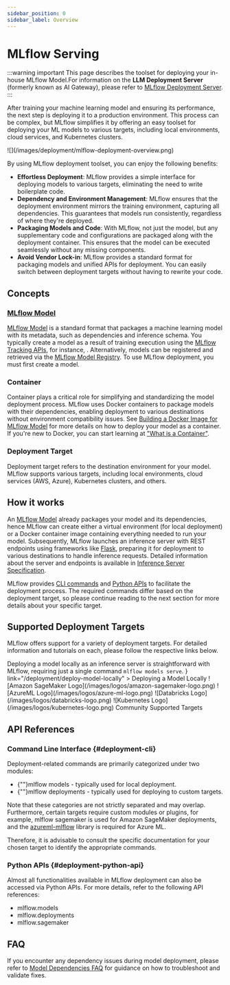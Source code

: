 ```yaml
---
sidebar_position: 0
sidebar_label: Overview
---
```



# MLflow Serving

:::warning important
This page describes the toolset for deploying your in-house MLflow Model.For information on the
**LLM Deployment Server** (formerly known as AI Gateway), please refer to [MLflow Deployment Server](/llms/deployments).
:::

After training your machine learning model and ensuring its performance, the next step is deploying it to a production environment.
This process can be complex, but MLflow simplifies it by offering an easy toolset for deploying your ML models to various targets,
including local environments, cloud services, and Kubernetes clusters.

<div className="center-div" style={{ width: "90%" }}>
  ![](/images/deployment/mlflow-deployment-overview.png)
</div>

By using MLflow deployment toolset, you can enjoy the following benefits:

- **Effortless Deployment**: MLflow provides a simple interface for deploying models to various targets, eliminating the need to write boilerplate code.
- **Dependency and Environment Management**: MLflow ensures that the deployment environment mirrors the training environment, capturing all dependencies.
  This guarantees that models run consistently, regardless of where they're deployed.
- **Packaging Models and Code**: With MLflow, not just the model, but any supplementary code and configurations are packaged along with the deployment container.
  This ensures that the model can be executed seamlessly without any missing components.
- **Avoid Vendor Lock-in**: MLflow provides a standard format for packaging models and unified APIs for deployment. You can easily switch between
  deployment targets without having to rewrite your code.

## Concepts

### [MLflow Model](/model)

[MLflow Model](/model) is a standard format that packages a machine learning model with its metadata, such as dependencies and inference schema.
You typically create a model as a result of training execution using the [MLflow Tracking APIs](/tracking), for instance, <APILink fn="mlflow.pyfunc.log_model" />.
Alternatively, models can be registered and retrieved via the [MLflow Model Registry](/model-registry).
To use MLflow deployment, you must first create a model.

### Container

Container plays a critical role for simplifying and standardizing the model deployment process. MLflow uses Docker containers to package models with
their dependencies, enabling deployment to various destinations without environment compatibility issues. See
[Building a Docker Image for MLflow Model](/deployment/deploy-model-to-kubernetes#build-docker-for-deployment) for more details on how
to deploy your model as a container. If you're new to Docker, you can start learning at ["What is a Container"](https://www.docker.com/resources/what-container).

### Deployment Target

Deployment target refers to the destination environment for your model. MLflow supports various targets, including local environments,
cloud services (AWS, Azure), Kubernetes clusters, and others.

## How it works

An [MLflow Model](/model) already packages your model and its dependencies, hence MLflow can create either a virtual environment (for local deployment)
or a Docker container image containing everything needed to run your model. Subsequently, MLflow launches an inference server with REST endpoints using
frameworks like [Flask](https://flask.palletsprojects.com/en/1.1.x), preparing it for deployment to various destinations to handle inference requests.
Detailed information about the server and endpoints is available in [Inference Server Specification](/deployment/deploy-model-locally#local-inference-server-spec).

MLflow provides [CLI commands](#deployment-cli) and [Python APIs](#deployment-python-api) to facilitate the deployment process.
The required commands differ based on the deployment target, so please continue reading to the next section for more details about your specific target.

## Supported Deployment Targets

MLflow offers support for a variety of deployment targets. For detailed information and tutorials on each, please follow the respective links below.

<CardGroup>
  <LogoCard
    description={
      <>
        Deploying a model locally as an inference server is straightforward with MLflow, requiring just a single command <code>mlflow models serve</code>.
      </>
    }
    link="/deployment/deploy-model-locally"
  >
    <span>Deploying a Model Locally</span>
  </LogoCard>
  <LogoCard description="Amazon SageMaker is a fully managed service for scaling ML inference containers. MLflow simplifies the deployment process with easy-to-use commands, eliminating the need to write container definitions." link="/deployment/deploy-model-to-sagemaker">
    <span>![Amazon SageMaker Logo](/images/logos/amazon-sagemaker-logo.png)</span>
  </LogoCard>
  <LogoCard description="MLflow integrates seamlessly with Azure ML. You can deploy MLflow Model to the Azure ML managed online/batch endpoints, or to Azure Container Instances (ACI) / Azure Kubernetes Service (AKS)." link="https://learn.microsoft.com/en-us/azure/machine-learning/how-to-deploy-mlflow-models">
    <span>![AzureML Logo](/images/logos/azure-ml-logo.png)</span>
  </LogoCard>
  <LogoCard description="Databricks Model Serving offers a fully managed service for serving MLflow models at scale, with added benefits of performance optimizations and monitoring capabilities." link="https://docs.databricks.com/en/mlflow/models.html">
    <span>![Databricks Logo](/images/logos/databricks-logo.png)</span>
  </LogoCard>
  <LogoCard description="MLflow Deployment integrates with Kubernetes-native ML serving frameworks such as Seldon Core and KServe (formerly KFServing)." link="/deployment/deploy-model-to-kubernetes">
    <span>![Kubernetes Logo](/images/logos/kubernetes-logo.png)</span>
  </LogoCard>
  <LogoCard description="MLflow also supports more deployment targets such as Ray Serve, Redis AI, Torch Serve, Oracle Cloud Infrastructure (OCI), through community-supported plugins." link="/plugins#deployment-plugins">
    <span>Community Supported Targets</span>
  </LogoCard>
</CardGroup>

## API References

### Command Line Interface \{#deployment-cli}

Deployment-related commands are primarily categorized under two modules:

- {""}<Link to="/api_reference/cli.html#mlflow-models" target="_blank">mlflow models</Link> - typically used for local deployment.
- {""}<Link to="/api_reference/cli.html#mlflow-deployments" target="_blank">mlflow deployments</Link> - typically used for deploying to custom targets.

Note that these categories are not strictly separated and may overlap. Furthermore, certain targets require
custom modules or plugins, for example, <Link to="/api_reference/cli.html#mlflow-sagemaker" target="_blank">mlflow sagemaker</Link> is used for Amazon
SageMaker deployments, and the [azureml-mlflow](https://pypi.org/project/azureml-mlflow) library is required for Azure ML.

Therefore, it is advisable to consult the specific documentation for your chosen target to identify the appropriate commands.

### Python APIs \{#deployment-python-api}

Almost all functionalities available in MLflow deployment can also be accessed via Python APIs. For more details, refer to the following API references:

- <APILink fn="mlflow.models">mlflow.models</APILink>
- <APILink fn="mlflow.deployments">mlflow.deployments</APILink>
- <APILink fn="mlflow.sagemaker">mlflow.sagemaker</APILink>

## FAQ

If you encounter any dependency issues during model deployment, please refer to [Model Dependencies FAQ](/model/dependencies/#model-dependencies-troubleshooting)
for guidance on how to troubleshoot and validate fixes.
